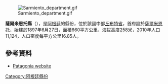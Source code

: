 [[Image:Sarmiento_department.gif|right]]

{{Coord|45|35|S|69|5|W|display=title}}

'''薩爾米恩托縣'''（{{lang-es|Departamento Sarmiento}}），是[[阿根廷|阿根廷]]的縣份，位於該國中部[[丘布特省|丘布特省]]，首府設於[[薩爾米恩托_(丘布特省)|薩爾米恩托]]，始建於1897年6月27日，面積660平方公里，海拔高度258米，2010年人口11,124，人口密度每平方公里16.85人。

==參考資料==
*[https://web.archive.org/web/20110727114239/http://photos-b.ak.fbcdn.net/photos-ak-sf2p/v363/24/31/1360740214/n1360740214_30349665_4496.jpg Patagonia website] {{es icon}}

{{Argentina-geo-stub}}
[[Category:阿根廷縣份|Category:阿根廷縣份]]